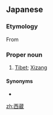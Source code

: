 ==Japanese==
{{DEFAULTSORT:せいぞう}}
{{ja-kanjitab|せい|ぞう|yomi=o}}

===Etymology===
From {{der|ja|zh|西藏}}

===Proper noun===
{{ja-pos|proper|せいぞう|kyu=西藏|hhira=せいざう}}

# {{label|ja|rare}} [[Tibet]]; [[Xizang]]

====Synonyms====
* {{ja-r|caps=y|チベット}}

{{topics|ja|Autonomous regions of China|China}}

[[zh:西蔵]]